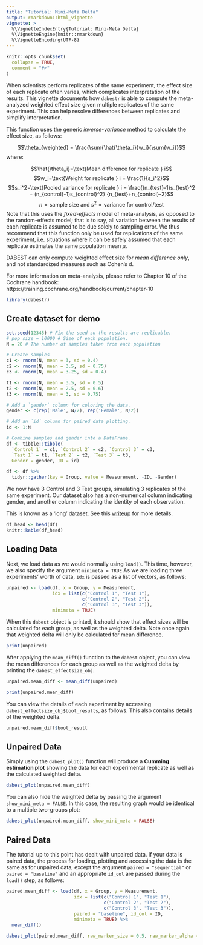 ```yaml
---
title: "Tutorial: Mini-Meta Delta"
output: rmarkdown::html_vignette
vignette: >
  %\VignetteIndexEntry{Tutorial: Mini-Meta Delta}
  %\VignetteEngine{knitr::rmarkdown}
  %\VignetteEncoding{UTF-8}
---
```


```r
knitr::opts_chunk$set(
  collapse = TRUE,
  comment = "#>"
)
```

When scientists perform replicates of the same experiment, the effect size of each replicate often varies, which complicates interpretation of the results. This vignette documents how `dabestr` is able to compute the meta-analyzed weighted effect size given multiple replicates of the same experiment. This can help resolve differences between replicates and simplify interpretation.

This function uses the generic _inverse-variance_ method to calculate the effect size, as follows:

$$\theta_{weighted} = \frac{\sum{\hat{\theta_i}}w_i}{\sum{w_i}}$$
where:

$$\hat{\theta_i}=\text{Mean difference for replicate } i$$
$$w_i=\text{Weight for replicate } i = \frac{1}{s_i^2}$$
$$s_i^2=\text{Pooled variance for replicate } i = \frac{(n_{test}-1)s_{test}^2 + (n_{control}-1)s_{control}^2} {n_{test}+n_{control}-2}$$
$$n = \text{sample size and } s^2 = \text{variance for control/test}$$
Note that this uses the _fixed-effects_ model of meta-analysis, as opposed to the random-effects model; that is to say, all variation between the results of each replicate is assumed to be due solely to sampling error. We thus recommend that this function only be used for replications of the same experiment, i.e. situations where it can be safely assumed that each replicate estimates the same population mean $\mu$.

DABEST can only compute weighted effect size for _mean difference only_, and not standardized measures such as Cohen’s d.

For more information on meta-analysis, please refer to Chapter 10 of the Cochrane handbook: https://training.cochrane.org/handbook/current/chapter-10

```r
library(dabestr)
```

## Create dataset for demo
```r
set.seed(12345) # Fix the seed so the results are replicable.
# pop_size = 10000 # Size of each population.
N = 20 # The number of samples taken from each population

# Create samples
c1 <- rnorm(N, mean = 3, sd = 0.4)
c2 <- rnorm(N, mean = 3.5, sd = 0.75)
c3 <- rnorm(N, mean = 3.25, sd = 0.4)

t1 <- rnorm(N, mean = 3.5, sd = 0.5)
t2 <- rnorm(N, mean = 2.5, sd = 0.6)
t3 <- rnorm(N, mean = 3, sd = 0.75)

# Add a `gender` column for coloring the data.
gender <- c(rep('Male', N/2), rep('Female', N/2))

# Add an `id` column for paired data plotting.
id <- 1:N

# Combine samples and gender into a DataFrame.
df <- tibble::tibble(
  `Control 1` = c1, `Control 2` = c2, `Control 3` = c3,
  `Test 1` = t1, `Test 2` = t2, `Test 3` = t3,
  Gender = gender, ID = id)

df <- df %>%
  tidyr::gather(key = Group, value = Measurement, -ID, -Gender)
```

We now have 3 Control and 3 Test groups, simulating 3 replicates of the same experiment. Our dataset also has a non-numerical column indicating gender, and another column indicating the identity of each observation.

This is known as a ‘long’ dataset. See this [writeup](https://sejdemyr.github.io/r-tutorials/basics/wide-and-long/) for more details.

```r
df_head <- head(df)
knitr::kable(df_head)
```

## Loading Data
Next, we load data as we would normally using `load()`. This time, however, we also specify the argument `minimeta = TRUE` As we are loading three experiments’ worth of data, `idx` is passed as a list of vectors, as follows:

```r
unpaired <- load(df, x = Group, y = Measurement,
                 idx = list(c("Control 1", "Test 1"),
                            c("Control 2", "Test 2"),
                            c("Control 3", "Test 3")),
                 minimeta = TRUE)
```

When this `dabest` object is printed, it should show that effect sizes will be calculated for each group, as well as the weighted delta. Note once again that weighted delta will only be calculated for mean difference.

```r
print(unpaired)
```

After applying the `mean_diff()` function to the `dabest` object, you can view the mean differences for each group as well as the weighted delta by printing the `dabest_effectsize_obj`.

```r
unpaired.mean_diff <- mean_diff(unpaired)

print(unpaired.mean_diff)
```

You can view the details of each experiment by accessing `dabest_effectsize_obj$boot_results`, as follows. This also contains details of the weighted delta.
```r
unpaired.mean_diff$boot_result
```

## Unpaired Data
Simply using the `dabest_plot()` function will produce a **Cumming estimation plot** showing the data for each experimental replicate as well as the calculated weighted delta.

```r
dabest_plot(unpaired.mean_diff)
```

You can also hide the weighted delta by passing the argument `show_mini_meta = FALSE`. In this case, the resulting graph would be identical to a multiple two-groups plot:

```r
dabest_plot(unpaired.mean_diff, show_mini_meta = FALSE)
```

## Paired Data
The tutorial up to this point has dealt with unpaired data. If your data is paired data, the process for loading, plotting and accessing the data is the same as for unpaired data, except the argument `paired = "sequential"` or `paired = "baseline"` and an appropriate `id_col` are passed during the `load()` step, as follows:

```r
paired.mean_diff <- load(df, x = Group, y = Measurement,
                         idx = list(c("Control 1", "Test 1"),
                                    c("Control 2", "Test 2"),
                                    c("Control 3", "Test 3")),
                         paired = "baseline", id_col = ID,
                         minimeta = TRUE) %>%
  mean_diff()

dabest_plot(paired.mean_diff, raw_marker_size = 0.5, raw_marker_alpha = 0.3)
```
